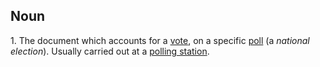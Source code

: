 == Noun ==
1. The document which accounts for a [[vote]], on a specific [[poll]] (a ''national election''). Usually carried out at a [[polling station]].
